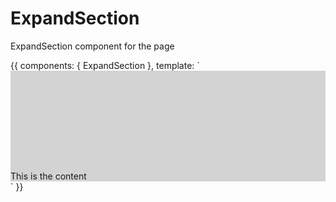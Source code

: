 
<Meta title="Components/ExpandSection" />

# ExpandSection

ExpandSection component for the page

<Preview>
    <Story name="default">
        {{
            components: { ExpandSection },
            template: `
                <div style="padding-top: 10rem; background-color: lightGrey;">
                    <ExpandSection>
                        This is the content
                    </ExpandSection>
                </div>
            `
        }}
    </Story>
</Preview>
